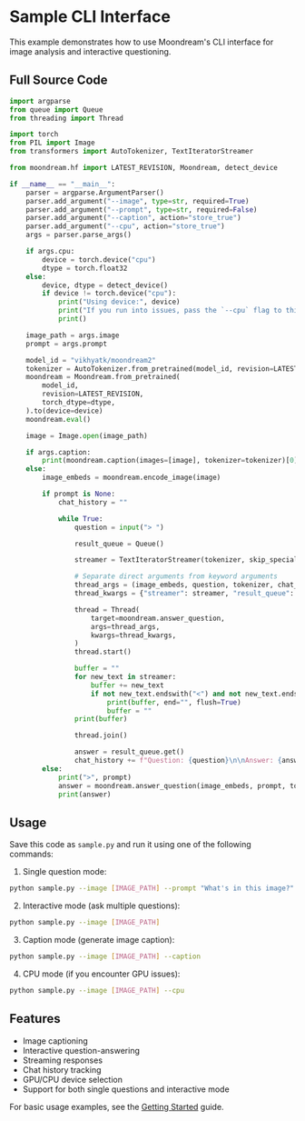 # Sample CLI Interface

This example demonstrates how to use Moondream's CLI interface for image analysis and interactive questioning.

## Full Source Code

```python
import argparse
from queue import Queue
from threading import Thread

import torch
from PIL import Image
from transformers import AutoTokenizer, TextIteratorStreamer

from moondream.hf import LATEST_REVISION, Moondream, detect_device

if __name__ == "__main__":
    parser = argparse.ArgumentParser()
    parser.add_argument("--image", type=str, required=True)
    parser.add_argument("--prompt", type=str, required=False)
    parser.add_argument("--caption", action="store_true")
    parser.add_argument("--cpu", action="store_true")
    args = parser.parse_args()

    if args.cpu:
        device = torch.device("cpu")
        dtype = torch.float32
    else:
        device, dtype = detect_device()
        if device != torch.device("cpu"):
            print("Using device:", device)
            print("If you run into issues, pass the `--cpu` flag to this script.")
            print()

    image_path = args.image
    prompt = args.prompt

    model_id = "vikhyatk/moondream2"
    tokenizer = AutoTokenizer.from_pretrained(model_id, revision=LATEST_REVISION)
    moondream = Moondream.from_pretrained(
        model_id,
        revision=LATEST_REVISION,
        torch_dtype=dtype,
    ).to(device=device)
    moondream.eval()

    image = Image.open(image_path)

    if args.caption:
        print(moondream.caption(images=[image], tokenizer=tokenizer)[0])
    else:
        image_embeds = moondream.encode_image(image)

        if prompt is None:
            chat_history = ""

            while True:
                question = input("> ")

                result_queue = Queue()

                streamer = TextIteratorStreamer(tokenizer, skip_special_tokens=True)

                # Separate direct arguments from keyword arguments
                thread_args = (image_embeds, question, tokenizer, chat_history)
                thread_kwargs = {"streamer": streamer, "result_queue": result_queue}

                thread = Thread(
                    target=moondream.answer_question,
                    args=thread_args,
                    kwargs=thread_kwargs,
                )
                thread.start()

                buffer = ""
                for new_text in streamer:
                    buffer += new_text
                    if not new_text.endswith("<") and not new_text.endswith("END"):
                        print(buffer, end="", flush=True)
                        buffer = ""
                print(buffer)

                thread.join()

                answer = result_queue.get()
                chat_history += f"Question: {question}\n\nAnswer: {answer}\n\n"
        else:
            print(">", prompt)
            answer = moondream.answer_question(image_embeds, prompt, tokenizer)
            print(answer)
```

## Usage

Save this code as `sample.py` and run it using one of the following commands:

1. Single question mode:
```bash
python sample.py --image [IMAGE_PATH] --prompt "What's in this image?"
```

2. Interactive mode (ask multiple questions):
```bash
python sample.py --image [IMAGE_PATH]
```

3. Caption mode (generate image caption):
```bash
python sample.py --image [IMAGE_PATH] --caption
```

4. CPU mode (if you encounter GPU issues):
```bash
python sample.py --image [IMAGE_PATH] --cpu
```

## Features

- Image captioning
- Interactive question-answering
- Streaming responses
- Chat history tracking
- GPU/CPU device selection
- Support for both single questions and interactive mode

For basic usage examples, see the [Getting Started](/moondream-docs/getting-started) guide. 